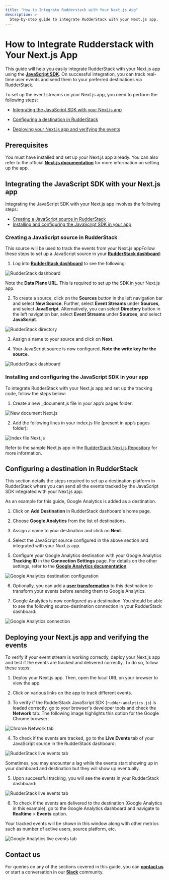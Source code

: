 ```yaml
---
title: "How to Integrate Rudderstack with Your Next.js App"
description: >-
  Step-by-step guide to integrate RudderStack with your Next.js app.
---
```


# How to Integrate Rudderstack with Your Next.js App

This guide will help you easily integrate RudderStack with your Next.js app using the [**JavaScript SDK**](https://rudderstack.com/docs/stream-sources/rudderstack-sdk-integration-guides/rudderstack-javascript-sdk/). On successful integration, you can track real-time user events and send them to your preferred destinations via RudderStack.

To set up the event streams on your Next.js app, you need to perform the following steps:

- [Integrating the JavaScript SDK with your Next.js app](#step1)

- [Configuring a destination in RudderStack](#step2)

- [Deploying your Next.js app and verifying the events](#step3)

## Prerequisites

You must have installed and set up your Next.js app already. You can also refer to the official [**Next.js documentation**](https://nextjs.org/docs/getting-started) for more information on setting up the app.

## <a name="step1">Integrating the JavaScript SDK with your Next.js app</a>

Integrating the JavaScript SDK with your Next.js app involves the following steps:

- [Creating a JavaScript source in RudderStack](#step1.1)
- [Installing and configuring the JavaScript SDK in your app](#step1.2)

### <a name="step1.1">Creating a JavaScript source in RudderStack</a>

This source will be used to track the events from your Next.js appFollow these steps to set up a JavaScript source in your [**RudderStack dashboard**](https://app.rudderstack.com/):

1. Log into [**RudderStack dashboard**](https://app.rudderstack.com/) to see the following:

<img src="../../../assets/user-guides/rudderstack-dashboard.png" alt="RudderStack dashboard" />

<div class="infoBlock">

Note the <strong>Data Plane URL</strong>. This is required to set up the SDK in your Next.js app.
</div>

2. To create a source, click on the **Sources** button in the left navigation bar and select **New Source**. Further, select **Event Streams** under **Sources**, and select **JavaScript**. Alternatively, you can select **Directory** button in the left navigation bar, select **Event Streams** under **Sources**, and select **JavaScript**.

<img src="../../../assets/user-guides/rudderstack-directory.png" alt="RudderStack directory" />

3. Assign a name to your source and click on **Next**.

4. Your JavaScript source is now configured. **Note the write key for the source**.

<img src="../../../assets/user-guides/javascript-writekey.png" alt="RudderStack dashboard" />

### <a name="step1.2">Installing and configuring the JavaScript SDK in your app</a>

To integrate RudderStack with your Next.js app and set up the tracking code, follow the steps below:

1. Create a new _document.js file in your app’s pages folder:

<img src="../../../assets/user-guides/document-next-app.png" alt="New document Next.js" />

2. Add the following lines in your index.js file (present in app’s pages folder):

<img src="../../../assets/user-guides/index-next-app.png" alt="Index file Next.js" />

<div class="infoBlock">

Refer to the sample Next.js app in the <a href="https://github.com/rudderlabs/rudder-analytics-next">RudderStack Next.js Repository</a> for more information.
</div>

## <a name="step2">Configuring a destination in RudderStack</a>

This section details the steps required to set up a destination platform in RudderStack where you can send all the events tracked by the JavaScript SDK integrated with your Next.js app.

As an example for this guide, Google Analytics is added as a destination.

1. Click on **Add Destination** in RudderStack dashboard's home page.

2. Choose **Google Analytics** from the list of destinations.

3. Assign a name to your destination and click on **Next**.

4. Select the JavaScript source configured in the above section and integrated with your Nuxt.js app.

5. Configure your Google Analytics destination with your Google Analytics **Tracking ID** in the **Connection Settings** page. For details on the other settings, refer to the [**Google Analytics documentation**]().

<img src="../../../assets/user-guides/ga-settings.png" alt="Google Analytics destination configuration" />

6. Optionally, you can add a [**user transformation**](https://rudderstack.com/docs/transformations/) to this destination to transform your events before sending them to Google Analytics.

7. Google Analytics is now configured as a destination. You should be able to see the following source-destination connection in your RudderStack dashboard:

<img src="../../../assets/user-guides/rudderstack-ga-connection.png" alt="Google Analytics connection" />

## <a name="step3">Deploying your Next.js app and verifying the events</a>

To verify if your event stream is working correctly, deploy your Next.js app and test if the events are tracked and delivered correctly. To do so, follow these steps:

1. Deploy your Next.js app. Then, open the local URL on your browser to view the app.

2. Click on various links on the app to track different events.

3. To verify if the RudderStack JavaScript SDK (`rudder-analytics.js`) is loaded correctly, go to your browser's developer tools and check the **Network** tab. The following image highlights this option for the Google Chrome browser:

<img src="../../../assets/user-guides/browser-network-tab.png" alt="Chrome Network tab" />

4. To check if the events are tracked, go to the **Live Events** tab of your JavaScript source in the RudderStack dashboard:

<img src="../../../assets/user-guides/live-events.png" alt="RudderStack live events tab" />

<div class="infoBlock">

Sometimes, you may encounter a lag while the events start showing up in your dashboard and destination but they will show up eventually.
</div>

5. Upon successful tracking, you will see the events in your RudderStack dashboard:

<img src="../../../assets/user-guides/successful-live-events.png" alt="RudderStack live events tab" />

6. To check if the events are delivered to the destination (Google Analytics in this example), go to the Google Analytics dashboard and navigate to **Realtime** > **Events** option.

Your tracked events will be shown in this window along with other metrics such as number of active users, source platform, etc.

<img src="../../../assets/user-guides/ga-live-events.png" alt="Google Analytics live events tab" />

## Contact us

For queries on any of the sections covered in this guide, you can [**contact us**](mailto:%20docs@rudderstack.com) or start a conversation in our [**Slack**](https://rudderstack.com/join-rudderstack-slack-community) community.